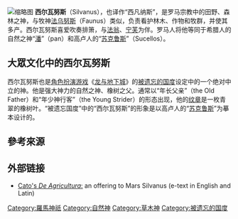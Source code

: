 [[File:Silvanus_BritMu023a.jpg|缩略图]]
'''西尔瓦努斯'''（Silvanus），也译作“西凡纳斯”，是罗马宗教中的田野、森林之神，与牧神[[法乌努斯|法乌努斯]]（Faunus）类似，负责看护林木、作物和牧群，并使其多产。西尔瓦努斯喜爱吹奏排箫，与[[法翁|法翁]]、[[宁芙|宁芙]]为伴。罗马人将他等同于希腊人的自然之神“[[潘|潘]]”（pan）和高卢人的“[[苏克鲁斯|苏克鲁斯]]”（Sucellos）。

==大眾文化中的西尔瓦努斯==
西尔瓦努斯也是[[角色扮演游戏|角色扮演游戏]]《[[龙与地下城|龙与地下城]]》的[[被遗忘的国度|被遗忘的国度]]设定中的一个绝对中立的神。他是强大神力的自然之神、橡树之父。通常以“年长父亲”（the Old Father）和“年少神行客”（the Young Strider）的形态出现，他的[[纹章|纹章]]是一枚青翠的橡树叶。“被遗忘国度”中的“西尔瓦努斯”的形象是以高卢人的“[[苏克鲁斯|苏克鲁斯]]”为摹本设计的。

==參考來源==
{{reflist}}

==外部链接==
* [http://www.novaroma.org/religio_romana/cato_mars.html Cato's ''De Agricultura'':] {{Wayback|url=http://www.novaroma.org/religio_romana/cato_mars.html |date=20210126124652 }} an offering to Mars Silvanus (e-text in English and Latin)

{{羅馬神話}}
{{Authority control}}
{{古罗马小作品}}

[[Category:羅馬神祇|Category:羅馬神祇]]
[[Category:自然神|Category:自然神]]
[[Category:草木神|Category:草木神]]
[[Category:被遗忘的国度|Category:被遗忘的国度]]